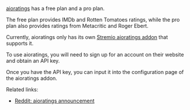 [aioratings](https://aioratings.com/) has a free plan and a pro plan. 

The free plan provides IMDb and Rotten Tomatoes ratings, while the pro plan also provides ratings from Metacritic and Roger Ebert.

Currently, aioratings only has its own [Stremio aioratings addon](https://stremio.aioratings.com/) that supports it.

To use aioratings, you will need to sign up for an account on their website and obtain an API key.

Once you have the API key, you can input it into the configuration page of the aioratings addon.

Related links:
- [Reddit: aioratings announcement](https://www.reddit.com/r/StremioAddons/comments/1ggukbu/update_aioratingscom_a_free_ratings_on_posters/)